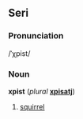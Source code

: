 ==Seri==
===Pronunciation===
/ˈχpist/

===Noun===
'''xpist''' (''plural'' '''[[xpisatj]]''')

#[[squirrel]]